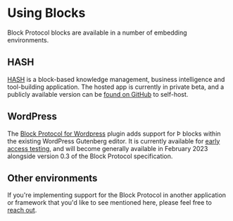 # Using Blocks

Block Protocol blocks are available in a number of embedding environments.

## HASH

[HASH](https://hash.ai) is a block-based knowledge management, business intelligence and tool-building application. The hosted app is currently in private beta, and a publicly available version can be [found on GitHub](https://github.com/hashintel/hash) to self-host.

## WordPress

The [Block Protocol for Wordpress](https://blockprotocol.org/wordpress) plugin adds support for Þ blocks within the existing WordPress Gutenberg editor. It is currently available for [early access testing](https://blockprotocol.org/wordpress), and will become generally available in February 2023 alongside version 0.3 of the Block Protocol specification.

## Other environments

If you're implementing support for the Block Protocol in another application or framework that you'd like to see mentioned here, please feel free to [reach out](https://blockprotocol.org/contact).
